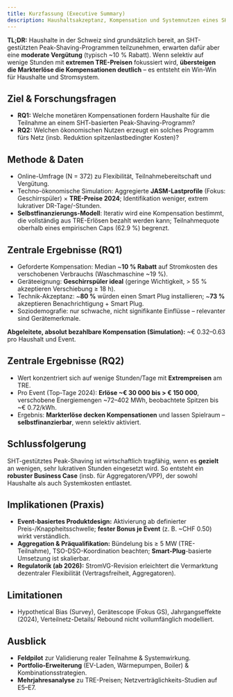 ```yaml
---
title: Kurzfassung (Executive Summary)
description: Haushaltsakzeptanz, Kompensation und Systemnutzen eines SHT-gestützten Peak-Shaving-Programms in der Schweiz.
---
```


**TL;DR:** Haushalte in der Schweiz sind grundsätzlich bereit, an SHT-gestützten Peak-Shaving-Programmen teilzunehmen, erwarten dafür aber eine **moderate Vergütung** (typisch ~10 % Rabatt). Wenn selektiv auf wenige Stunden mit **extremen TRE-Preisen** fokussiert wird, **übersteigen die Markterlöse die Kompensationen deutlich** – es entsteht ein Win-Win für Haushalte und Stromsystem.

## Ziel & Forschungsfragen
- **RQ1:** Welche monetären Kompensationen fordern Haushalte für die Teilnahme an einem SHT-basierten Peak-Shaving-Programm?
- **RQ2:** Welchen ökonomischen Nutzen erzeugt ein solches Programm fürs Netz (insb. Reduktion spitzenlastbedingter Kosten)?

## Methode & Daten
- Online-Umfrage (N = 372) zu Flexibilität, Teilnahmebereitschaft und Vergütung.
- Techno-ökonomische Simulation: Aggregierte **JASM-Lastprofile** (Fokus: Geschirrspüler) × **TRE-Preise 2024**; Identifikation weniger, extrem lukrativer DR-Tage/-Stunden.
- **Selbstfinanzierungs-Modell**: Iterativ wird eine Kompensation bestimmt, die vollständig aus TRE-Erlösen bezahlt werden kann; Teilnahmequote oberhalb eines empirischen Caps (62.9 %) begrenzt.

## Zentrale Ergebnisse (RQ1)
- Geforderte Kompensation: Median ~**10 % Rabatt** auf Stromkosten des verschobenen Verbrauchs (Waschmaschine ~19 %).
- Geräteeignung: **Geschirrspüler ideal** (geringe Wichtigkeit, > 55 % akzeptieren Verschiebung ≥ 18 h).
- Technik-Akzeptanz: ~**80 %** würden einen Smart Plug installieren; ~**73 %** akzeptieren Benachrichtigung + Smart Plug.
- Soziodemografie: nur schwache, nicht signifikante Einflüsse – relevanter sind Gerätemerkmale.

**Abgeleitete, absolut bezahlbare Kompensation (Simulation):** ~€ 0.32–0.63 pro Haushalt und Event.

## Zentrale Ergebnisse (RQ2)
- Wert konzentriert sich auf wenige Stunden/Tage mit **Extrempreisen** am TRE.
- Pro Event (Top-Tage 2024): **Erlöse ~€ 30 000 bis > € 150 000**, verschobene Energiemengen ~72–402 MWh, beobachtete Spitzen bis ~€ 0.72/kWh.
- Ergebnis: **Markterlöse decken Kompensationen** und lassen Spielraum – **selbstfinanzierbar**, wenn selektiv aktiviert.

## Schlussfolgerung
SHT-gestütztes Peak-Shaving ist wirtschaftlich tragfähig, wenn es **gezielt** an wenigen, sehr lukrativen Stunden eingesetzt wird. So entsteht ein **robuster Business Case** (insb. für Aggregatoren/VPP), der sowohl Haushalte als auch Systemkosten entlastet.

## Implikationen (Praxis)
- **Event-basiertes Produktdesign:** Aktivierung ab definierter Preis-/Knappheitsschwelle; **fester Bonus je Event** (z. B. ~CHF 0.50) wirkt verständlich.
- **Aggregation & Präqualifikation:** Bündelung bis ≥ 5 MW (TRE-Teilnahme), TSO-DSO-Koordination beachten; **Smart-Plug**-basierte Umsetzung ist skalierbar.
- **Regulatorik (ab 2026):** StromVG-Revision erleichtert die Vermarktung dezentraler Flexibilität (Vertragsfreiheit, Aggregatoren).

## Limitationen
- Hypothetical Bias (Survey), Gerätescope (Fokus GS), Jahrgangseffekte (2024), Verteilnetz-Details/ Rebound nicht vollumfänglich modelliert.

## Ausblick
- **Feldpilot** zur Validierung realer Teilnahme & Systemwirkung.
- **Portfolio-Erweiterung** (EV-Laden, Wärmepumpen, Boiler) & Kombinationsstrategien.
- **Mehrjahresanalyse** zu TRE-Preisen; Netzverträglichkeits-Studien auf E5–E7.